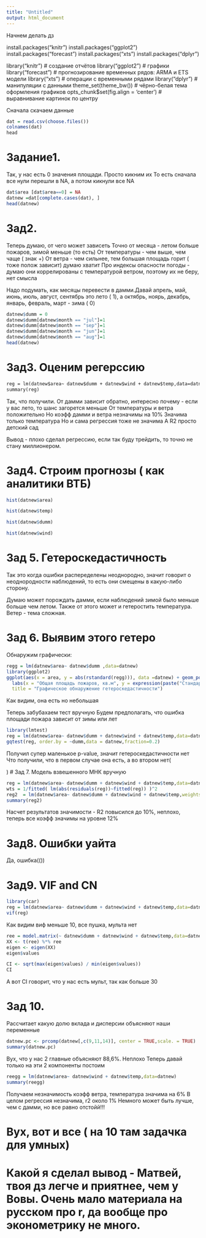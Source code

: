 ---
title: "Untitled"
output: html_document
---
Начнем делать дз 

install.packages("knitr")
install.packages("ggplot2")
install.packages("forecast")
install.packages("xts")
install.packages("dplyr")

library("knitr") # создание отчётов
library("ggplot2") # графики
library("forecast") # прогнозирование временных рядов: ARMA и ETS модели
library("xts") # операции с временными рядами
library("dplyr") # манипуляции с данными
theme_set(theme_bw()) # чёрно-белая тема оформления графиков
opts_chunk$set(fig.align = 'center') # выравнивание картинок по центру


Сначала скачаем данные


```{r}
dat = read.csv(choose.files())
colnames(dat)
head
```

# Задание1. 
Так, у нас есть 0 значения площади. Просто кикним их
То есть сначала все нули перешли в NA, а потом кикнули все NA

```{r}

dat$area [dat$area==0] = NA
datnew =dat[complete.cases(dat), ]
head(datnew)

```

# Зад2. 

Теперь думаю, от чего может зависеть
Точно от месяца - летом больше пожаров, зимой меньше (то есть)
От температуры - чем выше, чем чаще ( знак +)
От ветра - чем сильнее, тем большая площадь горит ( тоже полож зависит)
думаю хватит
Про индексы опасности погоды - думаю они коррелированы с температурой ветром, поэтому их не беру, нет смысла

Надо подумать, как месяцы перевести в дамми.Давай апрель, май, июнь, июль, август, сентябрь это лето ( 1), 
а октябрь, ноярь, декабрь, январь, февраль, март - зима ( 0)

```{r}
datnew$dumm = 0
datnew$dumm[datnew$month == "jul"]=1
datnew$dumm[datnew$month == "sep"]=1
datnew$dumm[datnew$month == "jun"]=1
datnew$dumm[datnew$month == "aug"]=1
head(datnew)

```

# Зад3. Оценим регерссию

```{5}
reg = lm(datnew$area~ datnew$dumm + datnew$wind + datnew$temp,data=datnew)
summary(reg)

```

Так, что получили. От дамми зависит обратно, интересно почему - если у вас лето, то шанс загорется меньше
От температуры и ветра положительно
Но коэфф дамми и ветра незначимы на 10%
Значима только температура
Но и сама регрессия тоже не значима
А R2 просто детский сад

Вывод - плохо сделал регрессию, если так буду трейдить, то точно не стану миллионером.

# Зад4. Строим прогнозы ( как аналитики ВТБ)

```{r}

hist(datnew$area) 

hist(datnew$temp) 

hist(datnew$dumm) 

hist(datnew$wind) 

```

# Зад 5. Гетероскедастичность

Так это когда ошибки распеределены неоднородно, значит говорит о неоднородности наблюдений, то есть они смещены в какую-либо сторону.

Думаю может порождать дамми, если наблюдений зимой было меньше больше чем летом. Также от этого может и гетеростить температура. Ветер - тема сложная.

# Зад 6. Выявим этого гетеро

Обнаружим графически:

```{r}
regg = lm(datnew$area~ datnew$dumm ,data=datnew)
library(ggplot2)
ggplot(aes(x = area, y = abs(rstandard(regg))), data =datnew) + geom_point(alpha = 0.2) + 
  labs(x = "Общая площадь пожаров, кв.м", y = expression(paste("Стандартизированные остатки, ", s[i])),
  title = "Графическое обнаружение гетероскедастичности")
```  
Как видим, она есть но небольшая



Теперь забубахаем тест вручную 
Будем предполагать, что ошибка площади пожара зависит от зимы или лет

```{r}
library(lmtest)
reg = lm(datnew$area~ datnew$dumm + datnew$wind + datnew$temp,data=datnew)
gqtest(reg, order.by = ~dumm,data = datnew,fraction=0.2)
```
Получил супер маленькое p-value, значит гетероскедастичности нет
Что получили, что в первом случае она есть, а во втором нет(


)
# Зад 7. Модель взвешенного МНК вручную

```{r}
reg = lm(datnew$area~ datnew$dumm + datnew$wind + datnew$temp,data=datnew)
wts = 1/fitted( lm(abs(residuals(reg))~fitted(reg)) )^2
reg2  = lm(datnew$area~ datnew$dumm + datnew$wind + datnew$temp,weights = wts,data=datnew)
summary(reg2)
```

Насчет результатов значимости  - R2 повысился до 10%, неплохо, теперь все коэфф значимы на уровне 12%


# Зад8. Ошибки уайта
Да, ошибка(())


# Зад9. VIF and CN

```{r}
library(car)
reg = lm(datnew$area~ datnew$dumm + datnew$wind + datnew$temp,data=datnew)
vif(reg)
```

Как видим виф меньше 10, все пушка, мульта нет


```{r}

ree = model.matrix(~ datnew$dumm + datnew$wind + datnew$temp,data=datnew)
XX <- t(ree) %*% ree
eigen <- eigen(XX)
eigen$values

CI <- sqrt(max(eigen$values) / min(eigen$values))
CI

```
А вот CI говорит, что у нас есть мульт, так как больше 30

# Зад 10.
Рассчитает какую долю вклада и дисперсии объясняют наши переменные

```{r}
datnew.pc <- prcomp(datnew[,c(9,11,14)], center = TRUE,scale. = TRUE)
summary(datnew.pc)

```

Вух, что у нас 2 главные объясняют 88,6%. Неплохо
Теперь давай только на эти 2 компоненты постоим

```{r}
reegg = lm(datnew$area~ datnew$wind + datnew$temp,data=datnew)
summary(reegg)

```
Получаем незначимость коэфф ветра, температура значима на 6%
В целом регрессия незначима, r2 около 1%
Немного может быть лучше, чем с дамми, но все равно отстойй!!!

# Вух, вот и все ( на 10 там задачка для умных)
# Какой я сделал вывод - Матвей, твоя дз легче и приятнее, чем у Вовы. Очень мало материала на русском про r, да вообще про эконометрику не много. 